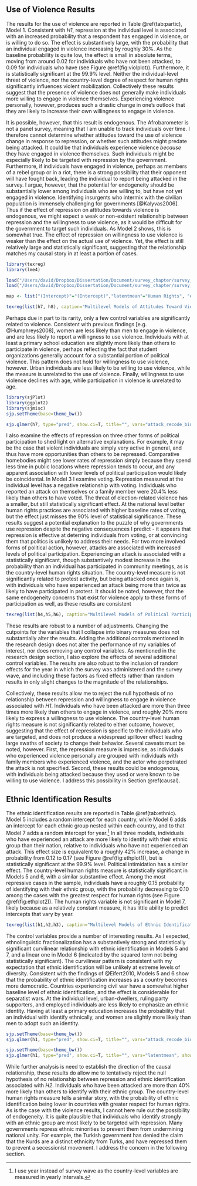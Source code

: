 ## Use of Violence Results

The results for the use of  violence are reported in Table \@ref(tab:partic), Model 1. Consistent with *H1*, repression at the individual level is associated with an increased probability that a respondent has engaged in violence, or is willing to do so. The effect is substantively large, with the probability that an individual engaged in violence increasing by roughly 30%. As the baseline probability is quite low, the effect is small in absolute terms, moving from around 0.02 for individuals who have not been attacked, to 0.09 for individuals who have (see Figure \@ref(fig:violplot)). Furthermore, it is statistically significant at the 99.9% level. Neither the individual-level threat of violence, nor the country-level degree of respect for human rights significantly influences violent mobilization. Collectively these results suggest that the presence of violence does not generally make individuals more willing to engage in violence themselves. Experiencing violence personally, however, produces such a drastic change in one's outlook that they are likely to increase their own willingness to engage in violence.

It is possible, however, that this result is endogenous. The Afrobarometer is not a panel survey, meaning that I am unable to track individuals over time. I therefore cannot determine whether attitudes toward the use of violence change in response to repression, or whether such attitudes might predate being attacked. It could be that individuals experience violence *because* they have engaged in violence themselves. Such individuals might be especially likely to be targeted with repression by the government. Furthermore, if individuals have engaged in violence, perhaps as members of a rebel group or in a riot, there is a strong possibility that their opponent will have fought back, leading the individual to report being attacked in the survey. I argue, however, that the potential for endogeneity should be substantially lower among individuals who are willing to, but have not yet engaged in violence. Identifying insurgents who intermix with the civilian population is immensely challenging for governments [@Kalyvas2006]. Thus if the effect of repression on attitudes towards violence is endogenous, we might expect a weak or non-existent relationship between repression and the willingness to use violence, as it would be difficult for the government to target such individuals. As Model 2 shows, this is somewhat true. The effect of repression on willingness to use violence is weaker than the effect on the actual use of violence. Yet, the effect is still relatively large and statistically significant, suggesting that the relationship matches my causal story in at least a portion of cases.

```r
library(texreg)
library(lme4)

load("/Users/david/Dropbox/Dissertation/Document/survey_chapter/survey_data/merged_afrobarometer.Rds")
load("/Users/david/Dropbox/Dissertation/Document/survey_chapter/survey_data/survey_models.Rdata")

map <- list("(Intercept)"="(Intercept)","latentmean"="Human Rights", "ethfrac"="Ethnolinguistic Fractionalization", "I(ethfrac^2)"="Ethnolinguistic Fractionalization$^{2}$", "polity2"="Polity", "civil1"="Civil War", "separatist1"="Separatist War", "attack_recode_bin1"="Attacked", "intim_recode_bin1"="Intimidated", "employment_recode1"="Employed", "primary1"="Primary Education", "urban_recode1"="Urban", "ruling_supporter1"="Ruling Party Supporter", "lage"="Age", "sex2"="Female")

texreg(list(h7, h8), caption="Multilevel Models of Attitudes Toward Violence", custom.coef.map=map, custom.model.names=c("M1 Violence (Used)", "M2 Violence (Willing)"), label="tab:violence")
```

Perhaps due in part to its rarity, only a few control variables are significantly related to violence. Consistent with previous findings [e.g. @Humphreys2008], women are less likely than men to engage in violence, and are less likely to report a willingness to use violence. Individuals with at least a primary school education are slightly more likely than others to participate in violence, perhaps reflecting the fact that student organizations generally account for a substantial portion of political violence. This pattern does not hold for willingness to use violence, however. Urban individuals are less likely to be willing to use violence, while the measure is unrelated to the use of violence. Finally, willingness to use violence declines with age, while participation in violence is unrelated to age.

```r
library(sjPlot)
library(ggplot2)
library(sjmisc)
sjp.setTheme(base=theme_bw())

sjp.glmer(h7, type="pred", show.ci=T, title="", vars="attack_recode_bin", show.scatter=F, axis.lim=c(0,.6))
```

I also examine the effects of repression on three other forms of political participation to shed light on alternative explanations. For example, it may be the case that violent individuals are simply very active in general, and thus have more opportunities than others to be repressed. Comparative homebodies might see lower rates of repression simply because they spend less time in public locations where repression tends to occur, and any apparent association with lower levels of political participation would likely be coincidental. In Model 3 I examine voting. Repression measured at the individual level has a negative relationship with voting. Individuals who reported an attack on themselves or a family member were 20.4% less likely than others to have voted. The threat of election-related violence has a smaller, but still statistically significant effect. At the national level better human rights practices are associated with higher baseline rates of voting, but the effect just misses the 90% level of statistical significance. These results suggest a potential explanation to the puzzle of why governments use repression despite the negative consequences I predict - it appears that repression is effective at deterring individuals from voting, or at convincing them that politics is unlikely to address their needs. For two more involved forms of political action, however, attacks are associated with increased levels of political participation. Experiencing an attack is associated with a statistically significant, though substantively modest increase in the probability than an individual has participated in community meetings, as is the country-level human rights situation. The country-level measure is not significantly related to protest activity, but being attacked once again is, with individuals who have experienced an attack being more than twice as likely to have participated in protest. It should be noted, however, that the same endogeneity concerns that exist for violence apply to these forms of participation as well, as these results are consistent

```r
texreg(list(h4,h5,h6), caption="Multilevel Models of Political Participation", custom.coef.map=map, custom.model.names=c("M3 Voting", "M4 Meeting", "M5 Protest"), label="tab:partic")
```

These results are robust to a number of adjustments. Changing the cutpoints for the variables that I collapse into binary measures does not substantially alter the results. Adding the additional controls mentioned in the research design does not alter the performance of my variables of interest, nor does removing any control variables. As mentioned in the research design section, I also explore the effects of several additional control variables. The results are also robust to the inclusion of random effects for the year in which the survey was administered and the survey wave, and including these factors as fixed effects rather than random results in only slight changes to the magnitude of the relationships.

Collectively, these results allow me to reject the null hypothesis of no relationship between repression and willingness to engage in violence associated with *H1*. Individuals who have been attacked are more than three times more likely than others to engage in violence, and roughly 20% more likely to express a willingness to use violence. The country-level human rights measure is not significantly related to either outcome, however, suggesting that the effect of repression is specific to the individuals who are targeted, and does not produce a widespread spillover effect leading large swaths of society to change their behavior. Several caveats must be noted, however. First, the repression measure is imprecise, as individuals who experienced violence personally are grouped with individuals with family members who experienced violence, and the actor who perpetrated the attack is not specified. Second, these results could be endogenous, with individuals being attacked because they used or were known to be willing to use violence. I address this possibility in Section \@ref(causal).

## Ethnic Identification Results

The ethnic identification results are reported in Table \@ref(tab:ethnic). Model 5 includes a random intercept for each country, while Model 6 adds an intercept for each ethnic group nested within each country, and to that Model 7 adds a random intercept for year.^[I use year instead of survey wave as the country-level variables are measured in yearly intervals.] In all three models, individuals who have experienced an attack are more likely to identify with their ethnic group than their nation, relative to individuals who have not experienced an attack. This effect size is equivalent to a roughly 42% increase, a change in probability from 0.12 to 0.17 (see Figure \@ref(fig:ethplot1)), but is statistically significant at the 99.9% level. Political intimidation has a similar effect. The country-level human rights measure is statistically significant in Models 5 and 6, with a similar substantive effect. Among the most repressive cases in the sample, individuals have a roughly 0.15 probability of identifying with their ethnic group, with the probability decreasing to 0.10 among the cases with the greatest respect for human rights (see Figure \@ref(fig:ethplot2)). The human rights variable is not significant in Model 7, likely because as a relatively constant measure, it has little ability to predict intercepts that vary by year.

```r
texreg(list(h1,h2,h3), caption="Multilevel Models of Ethnic Identification", custom.coef.map=map, custom.model.names=c("M5", "M6", "M7"), label="tab:ethnic")
```

The control variables provide a number of interesting results. As I expected, ethnolinguistic fractionalization has a substantively strong and statistically significant curvilinear relationship with ethnic identification in Models 5 and 7, and a linear one in Model 6 (indicated by the squared term not being statistically significant). The curvilinear pattern is consistent with my expectation that ethnic identification will be unlikely at extreme levels of diversity. Consistent with the findings of @Eifert2010, Models 5 and 6 show that the probability of ethnic identification increases as a country becomes more democratic. Countries experiencing civil war have a somewhat higher baseline level of ethnic identification, and the effect is considerable for separatist wars. At the individual level, urban-dwellers, ruling party supporters, and employed individuals are less likely to emphasize an ethnic identity. Having at least a primary education increases the probability that an individual with identify ethnically, and women are slightly more likely than men to adopt such an identity.

```r
sjp.setTheme(base=theme_bw())
sjp.glmer(h1, type="pred", show.ci=T, title="", vars="attack_recode_bin", show.scatter=F, axis.lim=c(0,.6))
```

```r
sjp.setTheme(base=theme_bw())
sjp.glmer(h1, type="pred", show.ci=T, title="", vars="latentmean", show.scatter=F, axis.lim=c(0,.6))
```

While further analysis is need to establish the direction of the causal relationship, these results do allow me to tentatively reject the null hypothesis of no relationship between repression and ethnic identification associated with *H2*. Individuals who have been attacked are more than 40% more likely than others to identify with their ethnic group. The country-level human rights measure tells a similar story, with the probability of ethnic identification being lower in countries with greater respect for human rights. As is the case with the violence results, I cannot here rule out the possibility of endogeneity. It is quite plausible that individuals who identify strongly with an ethnic group are most likely to be targeted with repression. Many governments repress ethnic minorities to prevent them from undermining national unity. For example, the Turkish government has denied the claim that the Kurds are a distinct ethnicity from Turks, and have repressed them to prevent a secessionist movement. I address the concern in the following section.
